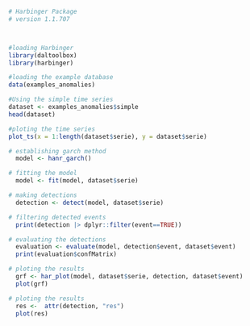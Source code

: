 ```r
# Harbinger Package
# version 1.1.707



#loading Harbinger
library(daltoolbox)
library(harbinger) 
```

```r
#loading the example database
data(examples_anomalies)
```

```r
#Using the simple time series
dataset <- examples_anomalies$simple
head(dataset)
```

```r
#ploting the time series
plot_ts(x = 1:length(dataset$serie), y = dataset$serie)
```

```r
# establishing garch method 
  model <- hanr_garch()
```

```r
# fitting the model
  model <- fit(model, dataset$serie)
```

```r
# making detections
  detection <- detect(model, dataset$serie)
```

```r
# filtering detected events
  print(detection |> dplyr::filter(event==TRUE))
```

```r
# evaluating the detections
  evaluation <- evaluate(model, detection$event, dataset$event)
  print(evaluation$confMatrix)
```

```r
# ploting the results
  grf <- har_plot(model, dataset$serie, detection, dataset$event)
  plot(grf)
```

```r
# ploting the results
  res <-  attr(detection, "res")
  plot(res)
```

